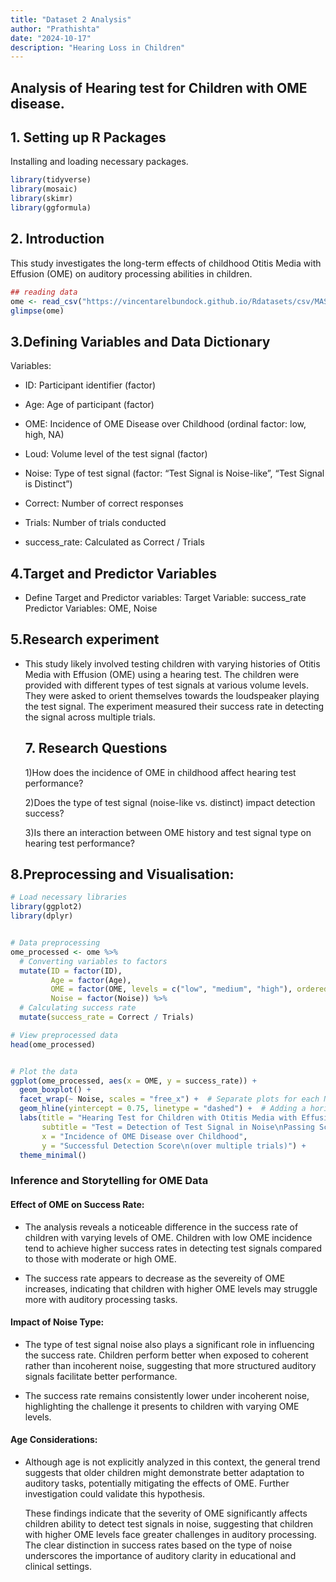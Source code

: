 ```yaml
---
title: "Dataset 2 Analysis"
author: "Prathishta"
date: "2024-10-17"
description: "Hearing Loss in Children"
---
```


## Analysis of Hearing test for Children with OME disease.

## 1. Setting up R Packages

Installing and loading necessary packages.

```r
library(tidyverse)
library(mosaic)
library(skimr)
library(ggformula)
```

## 2. Introduction

This study investigates the long-term effects of childhood Otitis Media with Effusion (OME) on auditory processing abilities in children.

```r
## reading data
ome <- read_csv("https://vincentarelbundock.github.io/Rdatasets/csv/MASS/OME.csv")
glimpse(ome)
```

## 3.Defining Variables and Data Dictionary

Variables:

-   ID: Participant identifier (factor)

-   Age: Age of participant (factor)

-   OME: Incidence of OME Disease over Childhood (ordinal factor: low, high, NA)

-   Loud: Volume level of the test signal (factor)

-   Noise: Type of test signal (factor: "Test Signal is Noise-like", "Test Signal is Distinct")

-   Correct: Number of correct responses

-   Trials: Number of trials conducted

-   success_rate: Calculated as Correct / Trials

## 4.Target and Predictor Variables

-   Define Target and Predictor variables: Target Variable: success_rate Predictor Variables: OME, Noise

## 5.Research experiment

-   This study likely involved testing children with varying histories of Otitis Media with Effusion (OME) using a hearing test. The children were provided with different types of test signals at various volume levels. They were asked to orient themselves towards the loudspeaker playing the test signal. The experiment measured their success rate in detecting the signal across multiple trials.

    ## 7. Research Questions

    1)How does the incidence of OME in childhood affect hearing test performance?

    2)Does the type of test signal (noise-like vs. distinct) impact detection success?

    3)Is there an interaction between OME history and test signal type on hearing test performance?

## 8.Preprocessing and Visualisation:

```r
# Load necessary libraries
library(ggplot2)
library(dplyr)


# Data preprocessing
ome_processed <- ome %>%
  # Converting variables to factors
  mutate(ID = factor(ID),
         Age = factor(Age),
         OME = factor(OME, levels = c("low", "medium", "high"), ordered = TRUE),
         Noise = factor(Noise)) %>%
  # Calculating success rate
  mutate(success_rate = Correct / Trials)

# View preprocessed data
head(ome_processed)



```

```r
# Plot the data
ggplot(ome_processed, aes(x = OME, y = success_rate)) +
  geom_boxplot() +
  facet_wrap(~ Noise, scales = "free_x") +  # Separate plots for each Noise condition
  geom_hline(yintercept = 0.75, linetype = "dashed") +  # Adding a horizontal line at 0.75
  labs(title = "Hearing Test for Children with Otitis Media with Effusion (OME) Disease",
       subtitle = "Test = Detection of Test Signal in Noise\nPassing Score = 0.75",
       x = "Incidence of OME Disease over Childhood",
       y = "Successful Detection Score\n(over multiple trials)") +
  theme_minimal()

```

### **Inference and Storytelling for OME Data**

#### **Effect of OME on Success Rate:**

-   The analysis reveals a noticeable difference in the success rate of children with varying levels of OME. Children with low OME incidence tend to achieve higher success rates in detecting test signals compared to those with moderate or high OME.

-   The success rate appears to decrease as the severeity of OME increases, indicating that children with higher OME levels may struggle more with auditory processing tasks.

#### **Impact of Noise Type:**

-   The type of test signal noise also plays a significant role in influencing the success rate. Children perform better when exposed to coherent rather than incoherent noise, suggesting that more structured auditory signals facilitate better performance.

-   The success rate remains consistently lower under incoherent noise, highlighting the challenge it presents to children with varying OME levels.

#### **Age Considerations:**

-   Although age is not explicitly analyzed in this context, the general trend suggests that older children might demonstrate better adaptation to auditory tasks, potentially mitigating the effects of OME. Further investigation could validate this hypothesis.

    These findings indicate that the severity of OME significantly affects children ability to detect test signals in noise, suggesting that children with higher OME levels face greater challenges in auditory processing. The clear distinction in success rates based on the type of noise underscores the importance of auditory clarity in educational and clinical settings.
